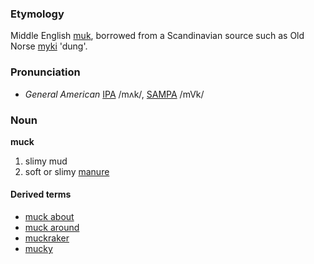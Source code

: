 ===Etymology===
Middle English [[muk]], borrowed from a Scandinavian source such as Old Norse [[myki]] 'dung'.

===Pronunciation===
*''General American'' [[w:IPA|IPA]] /mʌk/, [[w:|SAMPA]] /mVk/

===Noun===
'''muck''' 
# slimy mud
# soft or slimy [[manure]]

====Derived terms====
* [[muck about]]
* [[muck around]]
* [[muckraker]]
* [[mucky]]